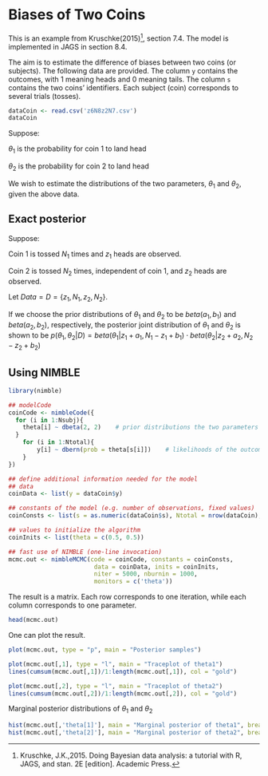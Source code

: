 # Biases of Two Coins

This is an example from Kruschke(2015)[^1], section 7.4. The model is implemented in JAGS in section 8.4. 

The aim is to estimate the difference of biases between two coins (or subjects). The following data are provided. The column `y` contains the outcomes, with $1$ meaning heads and $0$ meaning tails. The column `s` contains the two coins' identifiers. Each subject (coin) corresponds to several trials (tosses).

```r
dataCoin <- read.csv('z6N8z2N7.csv')
dataCoin
```

Suppose:

$\theta_1$ is the probability for coin 1 to land head

$\theta_2$ is the probability for coin 2 to land head

We wish to estimate the distributions of the two parameters, $\theta_1$ and $\theta_2$, given the above data.

## Exact posterior

Suppose: 

Coin 1 is tossed $N_1$ times and $z_1$ heads are observed.

Coin 2 is tossed $N_2$ times, independent of coin 1, and $z_2$ heads are observed.

Let $Data = D = \{z_1, N_1, z_2, N_2\}$.

If we choose the prior distributions of $\theta_1$ and $\theta_2$ to be $beta(a_1, b_1)$ and $beta(a_2, b_2)$, respectively, the posterior joint distribution of $\theta_1$ and $\theta_2$ is shown to be $p(\theta_1, \theta_2 | D) = beta(\theta_1|z_1+a_1, N_1-z_1+b_1) \cdot beta(\theta_2|z_2+a_2, N_2-z_2+b_2)$

## Using NIMBLE

```r
library(nimble)

## modelCode
coinCode <- nimbleCode({
  for (i in 1:Nsubj){
    theta[i] ~ dbeta(2, 2)    # prior distributions the two parameters
  }
	for (i in 1:Ntotal){
		y[i] ~ dbern(prob = theta[s[i]])    # likelihoods of the outcomes based on the subjects 
	}
})

## define additional information needed for the model
## data 
coinData <- list(y = dataCoin$y)

## constants of the model (e.g. number of observations, fixed values)
coinConsts <- list(s = as.numeric(dataCoin$s), Ntotal = nrow(dataCoin), Nsubj = length(unique(dataCoin$s)))

## values to initialize the algorithm
coinInits <- list(theta = c(0.5, 0.5))
```
 
```r
## fast use of NIMBLE (one-line invocation)
mcmc.out <- nimbleMCMC(code = coinCode, constants = coinConsts,
						data = coinData, inits = coinInits,
						niter = 5000, nburnin = 1000,
						monitors = c('theta'))
```

The result is a matrix. Each row corresponds to one iteration, while each column corresponds to one parameter.

```r
head(mcmc.out)
```

One can plot the result.

```r
plot(mcmc.out, type = "p", main = "Posterior samples")
```

```r
plot(mcmc.out[,1], type = "l", main = "Traceplot of theta1")
lines(cumsum(mcmc.out[,1])/1:length(mcmc.out[,1]), col = "gold")
```

```r
plot(mcmc.out[,2], type = "l", main = "Traceplot of theta2")
lines(cumsum(mcmc.out[,2])/1:length(mcmc.out[,2]), col = "gold")
```

Marginal posterior distributions of $\theta_1$ and $\theta_2$
  
```r
hist(mcmc.out[,'theta[1]'], main = "Marginal posterior of theta1", breaks = 100)
hist(mcmc.out[,'theta[2]'], main = "Marginal posterior of theta2", breaks = 100)
```

[^1]: Kruschke, J.K.,2015. Doing Bayesian data analysis: a tutorial with R, JAGS, and stan. 2E [edition]. Academic Press.